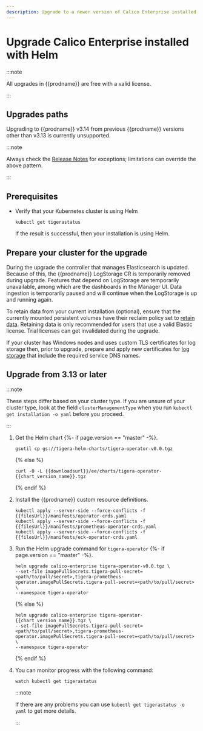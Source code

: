 ```yaml
---
description: Upgrade to a newer version of Calico Enterprise installed with Helm.
---
```


# Upgrade Calico Enterprise installed with Helm

:::note

All upgrades in {{prodname}} are free with a valid license.

:::

## Upgrades paths

Upgrading to {{prodname}} v3.14 from previous {{prodname}} versions other than v3.13 is currently unsupported.

:::note

Always check the [Release Notes](../../../../release-notes/index.mdx) for exceptions; limitations can override the above pattern.

:::

## Prerequisites

- Verify that your Kubernetes cluster is using Helm

  ```batch
  kubectl get tigerastatus
  ```

  If the result is successful, then your installation is using Helm.

## Prepare your cluster for the upgrade

During the upgrade the controller that manages Elasticsearch is updated. Because of this, the {{prodname}} LogStorage
CR is temporarily removed during upgrade. Features that depend on LogStorage are temporarily unavailable, among which
are the dashboards in the Manager UI. Data ingestion is temporarily paused and will continue when the LogStorage is
up and running again.

To retain data from your current installation (optional), ensure that the currently mounted persistent volumes
have their reclaim policy set to [retain data](https://kubernetes.io/docs/tasks/administer-cluster/change-pv-reclaim-policy/).
Retaining data is only recommended for users that use a valid Elastic license. Trial licenses can get invalidated during
the upgrade.

If your cluster has Windows nodes and uses custom TLS certificates for log storage then, prior to upgrade, prepare and apply new certificates for [log storage](../../../../operations/comms/log-storage-tls.mdx) that include the required service DNS names.

## Upgrade from 3.13 or later

:::note

These steps differ based on your cluster type. If you are unsure of your cluster type, look at the field `clusterManagementType` when you run `kubectl get installation -o yaml` before you proceed.

:::

1. Get the Helm chart
   {%- if page.version == "master" -%}.

   ```batch
   gsutil cp gs://tigera-helm-charts/tigera-operator-v0.0.tgz
   ```

   {% else %}

   ```batch
   curl -O -L {{downloadsurl}}/ee/charts/tigera-operator-{{chart_version_name}}.tgz
   ```

   {% endif %}

1. Install the {{prodname}} custom resource definitions.

   ```batch
   kubectl apply --server-side --force-conflicts -f {{filesUrl}}/manifests/operator-crds.yaml
   kubectl apply --server-side --force-conflicts -f {{filesUrl}}/manifests/prometheus-operator-crds.yaml
   kubectl apply --server-side --force-conflicts -f {{filesUrl}}/manifests/eck-operator-crds.yaml
   ```

1. Run the Helm upgrade command for `tigera-operator`
   {%- if page.version == "master" -%}.

   ```batch
   helm upgrade calico-enterprise tigera-operator-v0.0.tgz \
   --set-file imagePullSecrets.tigera-pull-secret=<path/to/pull/secret>,tigera-prometheus-operator.imagePullSecrets.tigera-pull-secret=<path/to/pull/secret> \
   --namespace tigera-operator
   ```

   {% else %}

   ```batch
   helm upgrade calico-enterprise tigera-operator-{{chart_version_name}}.tgz \
   --set-file imagePullSecrets.tigera-pull-secret=<path/to/pull/secret>,tigera-prometheus-operator.imagePullSecrets.tigera-pull-secret=<path/to/pull/secret> \
   --namespace tigera-operator
   ```

   {% endif %}

1. You can monitor progress with the following command:

   ```batch
   watch kubectl get tigerastatus
   ```

   :::note

   If there are any problems you can use `kubectl get tigerastatus -o yaml` to get more details.

   :::
